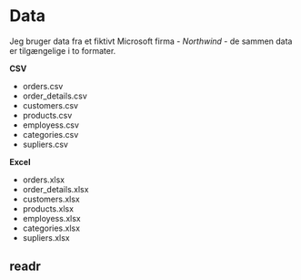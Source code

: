 # Data {#data}
Jeg bruger data fra et fiktivt Microsoft firma - *Northwind* - de sammen data er tilgængelige i to formater.

**CSV**

* orders.csv
* order_details.csv
* customers.csv
* products.csv
* employess.csv
* categories.csv
* supliers.csv


**Excel**

* orders.xlsx
* order_details.xlsx
* customers.xlsx
* products.xlsx
* employess.xlsx
* categories.xlsx
* supliers.xlsx


## readr



